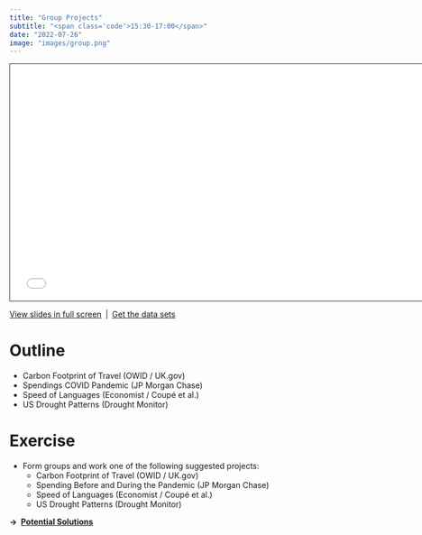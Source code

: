 ---
title: "Group Projects"
subtitle: "<span class='code'>15:30-17:00</span>"
date: "2022-07-26"
image: "images/group.png"
---

```{=html}
<iframe class="slide-deck" src="../materials/09_projects.html" height="420" width="747" style="border: 1px solid #2e3846;"></iframe>
```

[View slides in full screen](../materials/09_projects.html)&ensp;|&ensp;[Get the data sets](../data.zip)

# Outline

-   Carbon Footprint of Travel (OWID / UK.gov)
-   Spendings COVID Pandemic (JP Morgan Chase)
-   Speed of Languages (Economist / Coupé et al.)
-   US Drought Patterns (Drought Monitor)
    
# Exercise

::: question
-   Form groups and work one of the following suggested projects:
    -   Carbon Footprint of Travel (OWID / UK.gov)
    -   Spending Before and During the Pandemic (JP Morgan Chase)
    -   Speed of Languages (Economist / Coupé et al.)
    -   US Drought Patterns (Drought Monitor)
:::

**&rarr;&ensp;[Potential Solutions](../materials/solutions/09_projects_solutions.qmd)**

